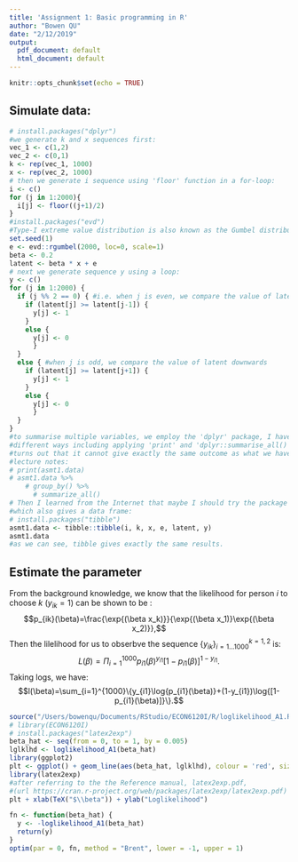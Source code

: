 ```yaml
---
title: 'Assignment 1: Basic programming in R'
author: "Bowen QU"
date: "2/12/2019"
output:
  pdf_document: default
  html_document: default
---
```


```r
knitr::opts_chunk$set(echo = TRUE)
```

## Simulate data:

```r
# install.packages("dplyr")
#we generate k and x sequences first:
vec_1 <- c(1,2)
vec_2 <- c(0,1)
k <- rep(vec_1, 1000)
x <- rep(vec_2, 1000)
# then we generate i sequence using 'floor' function in a for-loop:
i <- c()
for (j in 1:2000){
  i[j] <- floor((j+1)/2)
}
#install.packages("evd")
#Type-I extreme value distribution is also known as the Gumbel distribution.
set.seed(1)
e <- evd::rgumbel(2000, loc=0, scale=1)
beta <- 0.2
latent <- beta * x + e
# next we generate sequence y using a loop:
y <- c()
for (j in 1:2000) {
  if (j %% 2 == 0) { #i.e. when j is even, we compare the value of latent upwards
    if (latent[j] >= latent[j-1]) {
      y[j] <- 1
    }
    else {
      y[j] <- 0
      }
  }
  else { #when j is odd, we compare the value of latent downwards
    if (latent[j] >= latent[j+1]) {
      y[j] <- 1
    }
    else {
      y[j] <- 0
      }
  }
}
#to summarise multiple variables, we employ the 'dplyr' package, I have tried some
#different ways including applying 'print' and 'dplyr::summarise_all()', but it 
#turns out that it cannot give exactly the same outcome as what we have in 
#lecture notes:
# print(asmt1.data)
# asmt1.data %>% 
    # group_by() %>% 
      # summarize_all()
# Then I learned from the Internet that maybe I should try the package 'tibble', 
#which also gives a data frame:
# install.packages("tibble")
asmt1.data <- tibble::tibble(i, k, x, e, latent, y)
asmt1.data
#as we can see, tibble gives exactly the same results. 
```

## Estimate the parameter
From the background knowledge, we know that the likelihood for person $i$ to choose $k$ $(y_{ik}=1)$ can be shown to be :
$$p_{ik}(\beta)=\frac{\exp{(\beta x_k)}}{\exp{(\beta x_1)}\exp{(\beta x_2)}},$$
Then the lilelihood for us to obserbve the sequence $\{y_{ik}\}^{k=1,2}_{i=1...1000}$ is:
$$L(\beta)=\Pi_{i=1}^{1000}p_{i1}(\beta)^{y_{i1}}[1-p_{i1}(\beta)]^{1-y_{i1}}.$$
Taking logs, we have:
$$l(\beta)=\sum_{i=1}^{1000}\{y_{i1}\log{p_{i1}(\beta)}+(1-y_{i1})\log{[1-p_{i1}(\beta)]}\}.$$
```r
source("/Users/bowenqu/Documents/RStudio/ECON6120I/R/loglikelihood_A1.R") 
# library(ECON6120I)
# install.packages("latex2exp")
beta_hat <- seq(from = 0, to = 1, by = 0.005)
lglklhd <- loglikelihood_A1(beta_hat)
library(ggplot2)
plt <- ggplot() + geom_line(aes(beta_hat, lglklhd), colour = 'red', size = 0.4)
library(latex2exp)
#after referring to the the Reference manual, latex2exp.pdf, 
#(url https://cran.r-project.org/web/packages/latex2exp/latex2exp.pdf)
plt + xlab(TeX("$\\beta")) + ylab("Loglikelihood")
```
```r
fn <- function(beta_hat) {
  y <- -loglikelihood_A1(beta_hat)
  return(y)
}
optim(par = 0, fn, method = "Brent", lower = -1, upper = 1)
```













